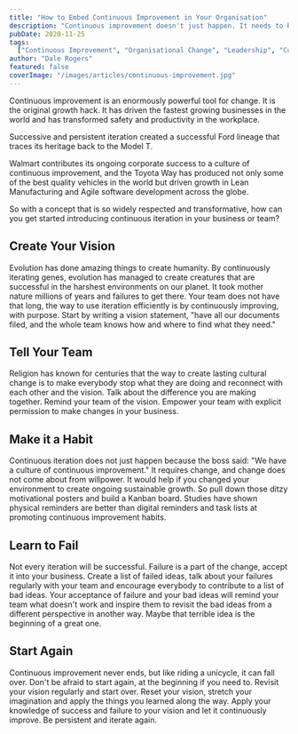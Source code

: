 ```yaml
---
title: "How to Embed Continuous Improvement in Your Organisation"
description: "Continuous improvement doesn't just happen. It needs to be nurtured with a vision to see the fantastic results that are possible."
pubDate: 2020-11-25
tags:
  ["Continuous Improvement", "Organisational Change", "Leadership", "Culture"]
author: "Dale Rogers"
featured: false
coverImage: "/images/articles/continuous-improvement.jpg"
---
```


Continuous improvement is an enormously powerful tool for change. It is the original growth hack. It has driven the fastest growing businesses in the world and has transformed safety and productivity in the workplace.

Successive and persistent iteration created a successful Ford lineage that traces its heritage back to the Model T.

Walmart contributes its ongoing corporate success to a culture of continuous improvement, and the Toyota Way has produced not only some of the best quality vehicles in the world but driven growth in Lean Manufacturing and Agile software development across the globe.

So with a concept that is so widely respected and transformative, how can you get started introducing continuous iteration in your business or team?

## Create Your Vision

Evolution has done amazing things to create humanity. By continuously iterating genes, evolution has managed to create creatures that are successful in the harshest environments on our planet. It took mother nature millions of years and failures to get there. Your team does not have that long, the way to use iteration efficiently is by continuously improving, with purpose. Start by writing a vision statement, "have all our documents filed, and the whole team knows how and where to find what they need."

## Tell Your Team

Religion has known for centuries that the way to create lasting cultural change is to make everybody stop what they are doing and reconnect with each other and the vision. Talk about the difference you are making together. Remind your team of the vision. Empower your team with explicit permission to make changes in your business.

## Make it a Habit

Continuous iteration does not just happen because the boss said: "We have a culture of continuous improvement." It requires change, and change does not come about from willpower. It would help if you changed your environment to create ongoing sustainable growth. So pull down those ditzy motivational posters and build a Kanban board. Studies have shown physical reminders are better than digital reminders and task lists at promoting continuous improvement habits.

## Learn to Fail

Not every iteration will be successful. Failure is a part of the change, accept it into your business. Create a list of failed ideas, talk about your failures regularly with your team and encourage everybody to contribute to a list of bad ideas. Your acceptance of failure and your bad ideas will remind your team what doesn't work and inspire them to revisit the bad ideas from a different perspective in another way. Maybe that terrible idea is the beginning of a great one.

## Start Again

Continuous improvement never ends, but like riding a unicycle, it can fall over. Don't be afraid to start again, at the beginning if you need to. Revisit your vision regularly and start over. Reset your vision, stretch your imagination and apply the things you learned along the way. Apply your knowledge of success and failure to your vision and let it continuously improve. Be persistent and iterate again.
